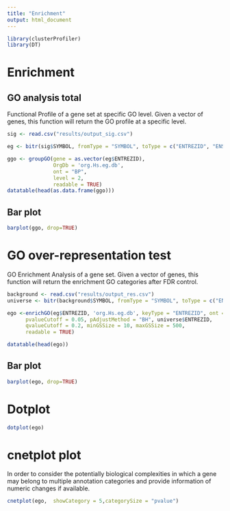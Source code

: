 ```yaml
---
title: "Enrichment"
output: html_document
---
```


```r
library(clusterProfiler)
library(DT)
```


# Enrichment

## GO analysis total

Functional Profile of a gene set at specific GO level. Given a vector of genes, this function will return the GO profile at a specific level.

```r
sig <- read.csv("results/output_sig.csv")

eg <- bitr(sig$SYMBOL, fromType = "SYMBOL", toType = c("ENTREZID", "ENSEMBL"), OrgDb = "org.Hs.eg.db")

ggo <- groupGO(gene = as.vector(eg$ENTREZID),
               OrgDb = 'org.Hs.eg.db',
               ont = "BP",
               level = 2,
               readable = TRUE)
datatable(head(as.data.frame(ggo)))
```

## Bar plot 
```r
barplot(ggo, drop=TRUE)
```


# GO over-representation test

GO Enrichment Analysis of a gene set. Given a vector of genes, this function will return the enrichment GO categories after FDR control.

```r
background <- read.csv("results/output_res.csv") 
universe <- bitr(background$SYMBOL, fromType = "SYMBOL", toType = c("ENTREZID", "ENSEMBL"), OrgDb = "org.Hs.eg.db")

ego <-enrichGO(eg$ENTREZID, 'org.Hs.eg.db', keyType = "ENTREZID", ont = "BP",
      pvalueCutoff = 0.05, pAdjustMethod = "BH", universe$ENTREZID,
      qvalueCutoff = 0.2, minGSSize = 10, maxGSSize = 500,
      readable = TRUE)

datatable(head(ego))
```

## Bar plot 
```r
barplot(ego, drop=TRUE)
```

# Dotplot

```r
dotplot(ego)
```

# cnetplot plot

In order to consider the potentially biological complexities in which a gene may belong to multiple annotation categories and provide information of numeric changes if available.

```r
cnetplot(ego,  showCategory = 5,categorySize = "pvalue")
```